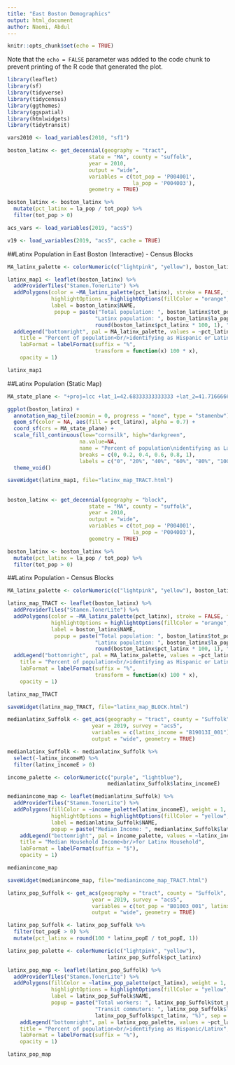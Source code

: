 ```yaml
---
title: "East Boston Demographics"
output: html_document
author: Naomi, Abdul 
---
```


```r
knitr::opts_chunk$set(echo = TRUE)
```


Note that the `echo = FALSE` parameter was added to the code chunk to prevent printing of the R code that generated the plot.

```r
library(leaflet)
library(sf)
library(tidyverse)
library(tidycensus)
library(ggthemes)
library(ggspatial)
library(htmlwidgets)
library(tidytransit)
```

```r
vars2010 <- load_variables(2010, "sf1")
```


```r
boston_latinx <- get_decennial(geography = "tract",
                          state = "MA", county = "suffolk",
                          year = 2010,
                          output = "wide",
                          variables = c(tot_pop = 'P004001',
                                        la_pop = 'P004003'),
                          geometry = TRUE)

boston_latinx <- boston_latinx %>%
  mutate(pct_latinx = la_pop / tot_pop) %>%
  filter(tot_pop > 0)
```


```r
acs_vars <- load_variables(2019, "acs5")
```

```r
v19 <- load_variables(2019, "acs5", cache = TRUE)
```

##Latinx Population in East Boston (Interactive) - Census Blocks

```r
MA_latinx_palette <- colorNumeric(c("lightpink", "yellow"), boston_latinx$pct_latinx)

latinx_map1 <- leaflet(boston_latinx) %>%
  addProviderTiles("Stamen.TonerLite") %>%
  addPolygons(color = ~MA_latinx_palette(pct_latinx), stroke = FALSE, fillOpacity = 0.7,
              highlightOptions = highlightOptions(fillColor = "orange", fillOpacity = 0.9),
              label = boston_latinx$NAME,
               popup = paste("Total population: ", boston_latinx$tot_pop, "<br/>",
                            "Latinx population: ", boston_latinx$la_pop, " (", 
                            round(boston_latinx$pct_latinx * 100, 1), "%)", sep = "")) %>%
  addLegend("bottomright", pal = MA_latinx_palette, values = ~pct_latinx,
    title = "Percent of population<br/>identifying as Hispanic or Latinx",
    labFormat = labelFormat(suffix = "%",
                            transform = function(x) 100 * x),
    opacity = 1)

latinx_map1
```

##Latinx Population (Static Map)
```r
MA_state_plane <- "+proj=lcc +lat_1=42.68333333333333 +lat_2=41.71666666666667 +lat_0=41 +lon_0=-71.5 +x_0=200000.0001016002 +y_0=750000 +ellps=GRS80 +datum=NAD83 +to_meter=0.3048006096012192 +no_defs"

ggplot(boston_latinx) +
  annotation_map_tile(zoomin = 0, progress = "none", type = "stamenbw") +
  geom_sf(color = NA, aes(fill = pct_latinx), alpha = 0.7) +
  coord_sf(crs = MA_state_plane) +
  scale_fill_continuous(low="cornsilk", high="darkgreen", 
                       na.value=NA,
                       name = "Percent of population\nidentifying as Latinx",
                       breaks = c(0, 0.2, 0.4, 0.6, 0.8, 1),
                       labels = c("0", "20%", "40%", "60%", "80%", "100%")) +
  theme_void() 
```

```r
saveWidget(latinx_map1, file="latinx_map_TRACT.html")
```

##

```r
boston_latinx <- get_decennial(geography = "block",
                          state = "MA", county = "suffolk",
                          year = 2010,
                          output = "wide",
                          variables = c(tot_pop = 'P004001',
                                        la_pop = 'P004003'),
                          geometry = TRUE)

boston_latinx <- boston_latinx %>%
  mutate(pct_latinx = la_pop / tot_pop) %>%
  filter(tot_pop > 0)
```

##Latinx Population - Census Blocks
```r
MA_latinx_palette <- colorNumeric(c("lightpink", "yellow"), boston_latinx$pct_latinx)

latinx_map_TRACT <- leaflet(boston_latinx) %>%
  addProviderTiles("Stamen.TonerLite") %>%
  addPolygons(color = ~MA_latinx_palette(pct_latinx), stroke = FALSE, fillOpacity = 0.7,
              highlightOptions = highlightOptions(fillColor = "orange", fillOpacity = 0.9),
              label = boston_latinx$NAME,
               popup = paste("Total population: ", boston_latinx$tot_pop, "<br/>",
                            "Latinx population: ", boston_latinx$la_pop, " (", 
                            round(boston_latinx$pct_latinx * 100, 1), "%)", sep = "")) %>%
  addLegend("bottomright", pal = MA_latinx_palette, values = ~pct_latinx,
    title = "Percent of population<br/>identifying as Hispanic or Latinx",
    labFormat = labelFormat(suffix = "%",
                            transform = function(x) 100 * x),
    opacity = 1)

latinx_map_TRACT
```

```r
saveWidget(latinx_map_TRACT, file="latinx_map_BLOCK.html")
```


```r
medianlatinx_Suffolk <- get_acs(geography = "tract", county = "Suffolk", state = "MA", 
                           year = 2019, survey = "acs5",
                           variables = c(latinx_income = "B19013I_001"),
                           output = "wide", geometry = TRUE) 
```

```r
medianlatinx_Suffolk <- medianlatinx_Suffolk %>%
  select(-latinx_incomeM) %>%
  filter(latinx_incomeE > 0)
```


```r
income_palette <- colorNumeric(c("purple", "lightblue"),
                                medianlatinx_Suffolk$latinx_incomeE)

medianincome_map <- leaflet(medianlatinx_Suffolk) %>%
  addProviderTiles("Stamen.TonerLite") %>%
  addPolygons(fillColor = ~income_palette(latinx_incomeE), weight = 1, color = "gray", fillOpacity = 0.7,
              highlightOptions = highlightOptions(fillColor = "yellow", fillOpacity = 0.9),
              label = medianlatinx_Suffolk$NAME,
              popup = paste("Median Income: ", medianlatinx_Suffolk$latinx_incomeE, "<br/>")) %>%
    addLegend("bottomright", pal = income_palette, values = ~latinx_incomeE,
    title = "Median Household Income<br/>for Latinx Household",
    labFormat = labelFormat(suffix = "$"),
    opacity = 1)

medianincome_map
```


```r
saveWidget(medianincome_map, file="medianincome_map_TRACT.html")
```


```r
latinx_pop_Suffolk <- get_acs(geography = "tract", county = "Suffolk", state = "MA", 
                           year = 2019, survey = "acs5",
                           variables = c(tot_pop = "B01003_001", latinx_pop = "B03001_001"),
                           output = "wide", geometry = TRUE) 
```

```r
latinx_pop_Suffolk <- latinx_pop_Suffolk %>%
  filter(tot_popE > 0) %>%
  mutate(pct_latinx = round(100 * latinx_popE / tot_popE, 1))
```

```r
latinx_pop_palette <- colorNumeric(c("lightpink", "yellow"),
                                latinx_pop_Suffolk$pct_latinx)

latinx_pop_map <- leaflet(latinx_pop_Suffolk) %>%
  addProviderTiles("Stamen.TonerLite") %>%
  addPolygons(fillColor = ~latinx_pop_palette(pct_latinx), weight = 1, color = "gray", fillOpacity = 0.7,
              highlightOptions = highlightOptions(fillColor = "yellow", fillOpacity = 0.9),
              label = latinx_pop_Suffolk$NAME,
              popup = paste("Total workers: ", latinx_pop_Suffolk$tot_popE, "<br/>",
                            "Transit commuters: ", latinx_pop_Suffolk$latinx_popE, " (", 
                            latinx_pop_Suffolk$pct_latinx, "%)", sep = "")) %>%
    addLegend("bottomright", pal = latinx_pop_palette, values = ~pct_latinx,
    title = "Percent of population<br/>identifying as Hispanic/Latinx",
    labFormat = labelFormat(suffix = "%"),
    opacity = 1)

latinx_pop_map
```

